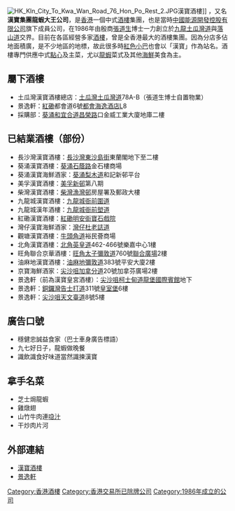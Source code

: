 [[File:HK_Kln_City_To_Kwa_Wan_Road_76_Hon_Po_Rest_2.JPG|thumb]]漢寶酒樓]]
{{engname|漢寶集團|Hon Po Group (Lobster King) Limited}}，又名'''漢寶集團龍蝦大王公司'''，是[[香港|香港]]一個中式[[酒樓|酒樓]]集團，也是當時[[中國能源開發控股有限公司|中國能源開發控股有限公司]]旗下成員公司，在1986年由殷商[[張道生|張道生]]博士一力創立於[[九龍|九龍]][[土瓜灣道|土瓜灣道]]與[[落山道|落山道]]交界。目前在各區經營多家[[酒樓|酒樓]]，曾是全香港最大的酒樓集團。因為分店多佔地面積廣，是不少地區的地標，故此很多時[[香港公共小巴|紅色小巴]]也會以「漢寶」作為站名。酒樓專門供應中式[[點心|點心]]及主菜，尤以[[龍蝦|龍蝦]]菜式及其他[[海鮮|海鮮]]美食為主。

==屬下酒樓==
*土瓜灣漢寶酒樓總店：[[土瓜灣|土瓜灣]][[土瓜灣道|土瓜灣道]]78A-B（張道生博士自置物業）
*景逸軒：[[紅磡|紅磡]]都會道6號[[都會海逸酒店|都會海逸酒店]]L8
*採購部：[[葵涌|葵涌]][[和宜合道|和宜合道]][[昌榮路|昌榮路]]口金威工業大廈地庫二樓

==已結業酒樓（部份）==
*長沙灣漢寶酒樓：[[長沙灣|長沙灣]][[東沙島街|東沙島街]]東蘭閣地下至二樓
*葵涌漢寶酒樓：[[葵涌|葵涌]][[石蔭路|石蔭路]]金石樓商場
*葵涌漢寶海鮮酒家：[[葵涌|葵涌]][[梨木道|梨木道]]和記新邨平台
*美孚漢寶酒樓：[[美孚新邨|美孚新邨]]第八期
*柴灣漢寶酒樓：[[柴灣|柴灣]][[漁灣邨|漁灣邨]]房屋署及郵政大樓
*九龍城漢寶酒樓：[[九龍城|九龍城]][[衙前圍道|衙前圍道]]
*九龍城漢年酒樓：[[九龍城|九龍城]][[衙前塱道|衙前塱道]]
*紅磡漢寶酒樓：[[紅磡|紅磡]][[明安街|明安街]][[寶石戲院|寶石戲院]]
*灣仔漢寶海鮮酒家：[[灣仔|灣仔]][[杜老誌道|杜老誌道]]
*觀塘漢寶酒樓：[[牛頭角道|牛頭角道]]裕民薈商場
*北角漢寶酒樓：[[北角|北角]][[英皇道|英皇道]]462-466號樂嘉中心1樓
*旺角聯合京華酒樓：[[旺角|旺角]][[太子_(香港)|太子]][[彌敦道|彌敦道]]760號[[聯合廣場_(香港)|聯合廣場]]2樓
*油麻地漢寶酒樓：[[油麻地|油麻地]][[彌敦道|彌敦道]]383號平安大廈2樓
*京寶海鮮酒家：[[尖沙咀|尖沙咀]][[加拿分道|加拿分道]]20號加拿芬廣場2樓
*景逸軒（前為漢寶皇宮酒樓）：[[尖沙咀|尖沙咀]][[柯士甸道|柯士甸道]][[龍堡國際賓館|龍堡國際賓館]]地下
*景逸軒：[[銅鑼灣|銅鑼灣]][[告士打道|告士打道]]311號[[皇室堡|皇室堡]]6樓
*景逸軒：[[尖沙咀|尖沙咀]][[天文臺道|天文臺道]]8號5樓

==廣告口號==
*穩健忠誠益食家（巴士車身廣告標語）
*九七好日子，龍蝦做晚餐
*識飲識食好味道當然識揀漢寶

==拿手名菜==
*芝士焗龍蝦
*雞燉翅
*山竹牛肉連[[喼汁|喼汁]]
*干炒肉片河

== 外部連結 ==
* [http://www.honpo.com.hk/ 漢寶酒樓] {{Wayback|url=http://www.honpo.com.hk/ |date=20210119212146 }}
* [http://www.kingyathin.com/ 景逸軒] {{Wayback|url=http://www.kingyathin.com/ |date=20210514200453 }}

{{HK-corp-stub}}

[[Category:香港酒樓|Category:香港酒樓]]
[[Category:香港交易所已除牌公司|Category:香港交易所已除牌公司]]
[[Category:1986年成立的公司|Category:1986年成立的公司]]